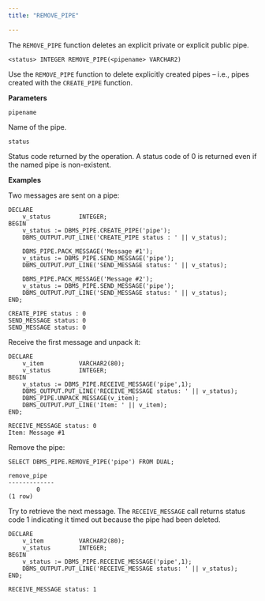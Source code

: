 ```yaml
---
title: "REMOVE_PIPE"

---
```


The `REMOVE_PIPE` function deletes an explicit private or explicit public pipe.

```text
<status> INTEGER REMOVE_PIPE(<pipename> VARCHAR2)
```

Use the `REMOVE_PIPE` function to delete explicitly created pipes – i.e., pipes created with the `CREATE_PIPE` function.

**Parameters**

`pipename`

 Name of the pipe.

`status`

 Status code returned by the operation. A status code of 0 is returned even if the named pipe is non-existent.

**Examples**

Two messages are sent on a pipe:

```text
DECLARE
    v_status        INTEGER;
BEGIN
    v_status := DBMS_PIPE.CREATE_PIPE('pipe');
    DBMS_OUTPUT.PUT_LINE('CREATE_PIPE status : ' || v_status);

    DBMS_PIPE.PACK_MESSAGE('Message #1');
    v_status := DBMS_PIPE.SEND_MESSAGE('pipe');
    DBMS_OUTPUT.PUT_LINE('SEND_MESSAGE status: ' || v_status);

    DBMS_PIPE.PACK_MESSAGE('Message #2');
    v_status := DBMS_PIPE.SEND_MESSAGE('pipe');
    DBMS_OUTPUT.PUT_LINE('SEND_MESSAGE status: ' || v_status);
END;

CREATE_PIPE status : 0
SEND_MESSAGE status: 0
SEND_MESSAGE status: 0
```

Receive the first message and unpack it:

```text
DECLARE
    v_item          VARCHAR2(80);
    v_status        INTEGER;
BEGIN
    v_status := DBMS_PIPE.RECEIVE_MESSAGE('pipe',1);
    DBMS_OUTPUT.PUT_LINE('RECEIVE_MESSAGE status: ' || v_status);
    DBMS_PIPE.UNPACK_MESSAGE(v_item);
    DBMS_OUTPUT.PUT_LINE('Item: ' || v_item);
END;

RECEIVE_MESSAGE status: 0
Item: Message #1
```

Remove the pipe:

```text
SELECT DBMS_PIPE.REMOVE_PIPE('pipe') FROM DUAL;

remove_pipe
-------------
        0
(1 row)
```

Try to retrieve the next message. The `RECEIVE_MESSAGE` call returns status code 1 indicating it timed out because the pipe had been deleted.

```text
DECLARE
    v_item          VARCHAR2(80);
    v_status        INTEGER;
BEGIN
    v_status := DBMS_PIPE.RECEIVE_MESSAGE('pipe',1);
    DBMS_OUTPUT.PUT_LINE('RECEIVE_MESSAGE status: ' || v_status);
END;

RECEIVE_MESSAGE status: 1
```
